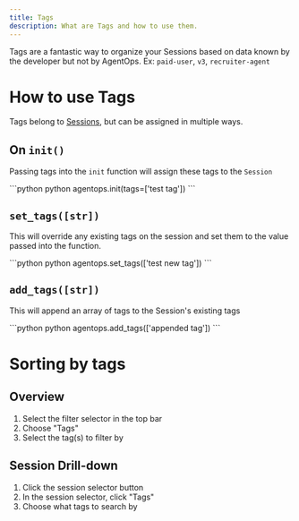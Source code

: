 ```yaml
---
title: Tags
description: What are Tags and how to use them.
---
```


Tags are a fantastic way to organize your Sessions based on data known by the developer but not by AgentOps.
Ex: `paid-user`, `v3`, `recruiter-agent`

# How to use Tags

Tags belong to [Sessions](/v1/details/tags), but can be assigned in multiple ways.

## On `init()`

Passing tags into the `init` function will assign these tags to the `Session`

<CodeGroup>
```python python
agentops.init(tags=['test tag'])
```
</CodeGroup>

## `set_tags([str])`

This will override any existing tags on the session and set them to the value passed into the function.

<CodeGroup>
```python python
agentops.set_tags(['test new tag'])
```
</CodeGroup>

## `add_tags([str])`

This will append an array of tags to the Session's existing tags

<CodeGroup>
```python python
agentops.add_tags(['appended tag'])
```
</CodeGroup>

# Sorting by tags

## Overview
1. Select the filter selector in the top bar
2. Choose "Tags"
3. Select the tag(s) to filter by

## Session Drill-down
1. Click the session selector button
2. In the session selector, click "Tags"
3. Choose what tags to search by
